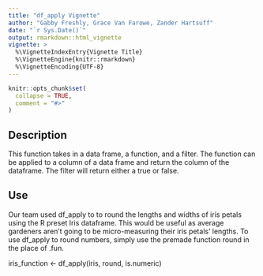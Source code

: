 ```yaml
---
title: "df_apply Vignette"
author: "Gabby Freshly, Grace Van Farowe, Zander Hartsuff"
date: "`r Sys.Date()`"
output: rmarkdown::html_vignette
vignette: >
  %\VignetteIndexEntry{Vignette Title}
  %\VignetteEngine{knitr::rmarkdown}
  %\VignetteEncoding{UTF-8}
---
```


```r
knitr::opts_chunk$set(
  collapse = TRUE,
  comment = "#>"
)
```



## Description 

This function takes in a data frame, a function, and a filter. The function can be applied to a column of a data frame and return the column of the dataframe. The filter will return either a true or false.


## Use 
Our team used df_apply to to round the lengths and widths of iris petals using the R preset Iris dataframe. This would be useful as average gardeners aren't going to be micro-measuring their iris petals' lengths. To use df_apply to round numbers, simply use the premade function round in the place of .fun. 

iris_function <- df_apply(iris, round, is.numeric)
